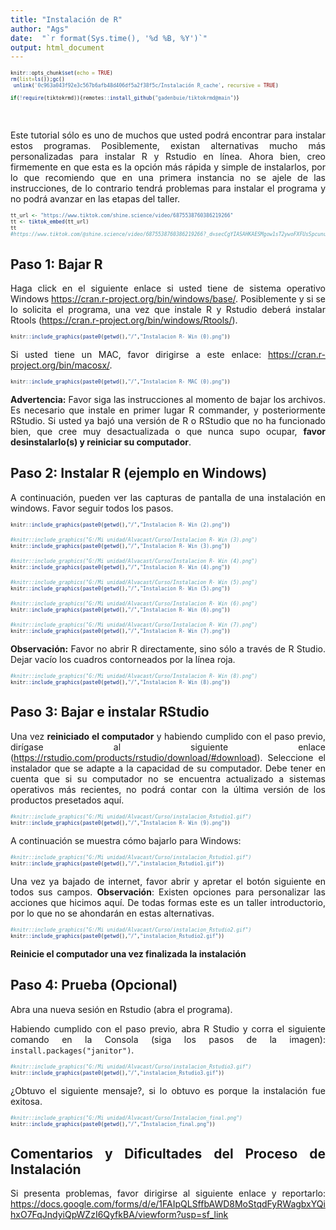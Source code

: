 ```yaml
---
title: "Instalación de R"
author: "Ags"
date:  "`r format(Sys.time(), '%d %B, %Y')`"
output: html_document
---
```


<style>
le type="text/css">
.tablelines table, .tablelines td, .tablelines th {
        border: 1px solid black;
        }
.centrado {
    text-align: center;
}
.table.center {
    margin-left:auto; 
    margin-right:auto;
  }
.table_wrapper{
    display: block;
    overflow-x: auto;
    white-space: nowrap;
}
code.r{
  font-size: 8px;
}
body{ /* Normal  */
      text-align: justify;
  }
</style>

```r
knitr::opts_chunk$set(echo = TRUE)
rm(list=ls());gc()
 unlink('0c963a043f92e3c567b6afb48d406df5a2f38f5c/Instalación R_cache', recursive = TRUE)
 
if(!require(tiktokrmd)){remotes::install_github("gadenbuie/tiktokrmd@main")}

```
&nbsp;
<br>

Este tutorial sólo es uno de muchos que usted podrá encontrar para instalar estos programas. Posiblemente, existan alternativas mucho más personalizadas para instalar R y Rstudio en línea. Ahora bien, creo firmemente en que esta es la opción más rápida y simple de instalarlos, por lo que recomiendo que en una primera instancia no se ajele de las instrucciones, de lo contrario tendrá problemas para instalar el programa y no podrá avanzar en las etapas del taller.


```r
tt_url <- "https://www.tiktok.com/shine.science/video/6875538760386219266"
tt <- tiktok_embed(tt_url)
tt
#https://www.tiktok.com/@shine.science/video/6875538760386219266?_d=secCgYIASAHKAESMgow1sT2ywoFXFUsSpcunuuPhfeBX%2BjxNIj1SxG2Pg1ZR0L0EXQKr%2FHFNZ9OWPL8VGUEGgA%3D&language=es&preview_pb=0&sec_user_id=MS4wLjABAAAA211UFzCbIVvmORXeB-4KYgaFc0iw0-wSMKfD7M6CdS1PaXgVJbhUFwifBbGOSGrD&share_app_name=musically&share_item_id=6875538760386219266&share_link_id=6d898735-7e25-406e-a016-a89431f91f20&timestamp=1613786301&u_code=ddg13m7b3d8eeb&user_id=6852656357213062149&utm_campaign=client_share&utm_medium=android&utm_source=more&source=h5_m
```

## Paso 1: Bajar R

Haga click en el siguiente enlace si usted tiene de sistema operativo Windows <https://cran.r-project.org/bin/windows/base/>. Posiblemente y si se lo solicita el programa, una vez que instale R y Rstudio deberá instalar Rtools (<https://cran.r-project.org/bin/windows/Rtools/>).

```r
knitr::include_graphics(paste0(getwd(),"/","Instalacion R- Win (0).png"))
```

Si usted tiene un MAC, favor dirigirse a este enlace: <https://cran.r-project.org/bin/macosx/>.

```r
knitr::include_graphics(paste0(getwd(),"/","Instalacion R- MAC (0).png"))
```

**Advertencia:** Favor siga las instrucciones al momento de bajar los archivos. Es necesario que instale en primer lugar R commander, y posteriormente RStudio. Si usted ya bajó una versión de R o RStudio que no ha funcionado bien, que cree muy desactualizada o que nunca supo ocupar, **favor desinstalarlo(s) y reiniciar su computador**.

## Paso 2: Instalar R (ejemplo en Windows)


A continuación, pueden ver las capturas de pantalla de una instalación en windows. Favor seguir todos los pasos.

```r
knitr::include_graphics(paste0(getwd(),"/","Instalacion R- Win (2).png"))
```

```r
#knitr::include_graphics("G:/Mi unidad/Alvacast/Curso/Instalacion R- Win (3).png")
knitr::include_graphics(paste0(getwd(),"/","Instalacion R- Win (3).png"))
```


```r
#knitr::include_graphics("G:/Mi unidad/Alvacast/Curso/Instalacion R- Win (4).png")
knitr::include_graphics(paste0(getwd(),"/","Instalacion R- Win (4).png"))
```

```r
#knitr::include_graphics("G:/Mi unidad/Alvacast/Curso/Instalacion R- Win (5).png")
knitr::include_graphics(paste0(getwd(),"/","Instalacion R- Win (5).png"))
```

```r
#knitr::include_graphics("G:/Mi unidad/Alvacast/Curso/Instalacion R- Win (6).png")
knitr::include_graphics(paste0(getwd(),"/","Instalacion R- Win (6).png"))
```

```r
#knitr::include_graphics("G:/Mi unidad/Alvacast/Curso/Instalacion R- Win (7).png")
knitr::include_graphics(paste0(getwd(),"/","Instalacion R- Win (7).png"))
```

**Observación:** Favor no abrir R directamente, sino sólo a través de R Studio. Dejar vacío los cuadros contorneados por la línea roja.

```r
#knitr::include_graphics("G:/Mi unidad/Alvacast/Curso/Instalacion R- Win (8).png")
knitr::include_graphics(paste0(getwd(),"/","Instalacion R- Win (8).png"))
```


## Paso 3: Bajar e instalar RStudio

Una vez **reiniciado el computador** y habiendo cumplido con el paso previo, dirígase al siguiente enlace (<https://rstudio.com/products/rstudio/download/#download>). Seleccione el instalador que se adapte a la capacidad de su computador. Debe tener en cuenta que si su computador no se encuentra actualizado a sistemas operativos más recientes, no podrá contar con la última versión de los productos presetados aquí.

```r
#knitr::include_graphics("G:/Mi unidad/Alvacast/Curso/instalacion_Rstudio1.gif")
knitr::include_graphics(paste0(getwd(),"/","Instalacion R- Win (9).png"))
```


A continuación se muestra cómo bajarlo para Windows:

```r
#knitr::include_graphics("G:/Mi unidad/Alvacast/Curso/instalacion_Rstudio1.gif")
knitr::include_graphics(paste0(getwd(),"/","instalacion_Rstudio1.gif"))
```

Una vez ya bajado de internet, favor abrir y apretar el botón siguiente en todos sus campos. **Observación**: Existen opciones para personalizar las acciones que hicimos aquí. De todas formas este es un taller introductorio, por lo que no se ahondarán en estas alternativas.

```r
#knitr::include_graphics("G:/Mi unidad/Alvacast/Curso/instalacion_Rstudio2.gif")
knitr::include_graphics(paste0(getwd(),"/","instalacion_Rstudio2.gif"))
```

 **Reinicie el computador una vez finalizada la instalación**
 
## Paso 4: Prueba (Opcional)

Abra una nueva sesión en Rstudio (abra el programa).

Habiendo cumplido con el paso previo, abra R Studio y corra el siguiente comando en la Consola (siga los pasos de la imagen): `install.packages("janitor")`.

```r
#knitr::include_graphics("G:/Mi unidad/Alvacast/Curso/instalacion_Rstudio3.gif")
knitr::include_graphics(paste0(getwd(),"/","instalacion_Rstudio3.gif"))
```

¿Obtuvo el siguiente mensaje?, si lo obtuvo es porque la instalación fue exitosa.

```r
#knitr::include_graphics("G:/Mi unidad/Alvacast/Curso/Instalacion_final.png")
knitr::include_graphics(paste0(getwd(),"/","Instalacion_final.png"))
```

## Comentarios y Dificultades del Proceso de Instalación

Si presenta problemas, favor dirigirse al siguiente enlace y reportarlo:
<https://docs.google.com/forms/d/e/1FAIpQLSffbAWD8MoStqdFyRWagbxYQihxO7FqJndyiQpWZzI6QyfkBA/viewform?usp=sf_link>

